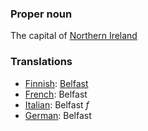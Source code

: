 ===Proper noun===

The capital of [[Northern Ireland]]

===Translations===
*[[Finnish]]: [[Belfast]]
*[[French]]: Belfast
*[[Italian]]: Belfast ''f''
*[[German]]: Belfast